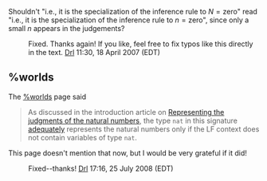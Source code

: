 Shouldn't "i.e., it is the specialization of the inference rule to <math>N = \mathsf{zero}</math>" read "i.e., it is the specialization of the inference rule to <math>n = \mathsf{zero}</math>", since only a small <math>n</math> appears in the judgements?

: Fixed.  Thanks again! If you like, feel free to fix typos like this directly in the text. [[User:Drl|Drl]] 11:30, 18 April 2007 (EDT)

== %worlds ==

The [[%worlds]] page said

<blockquote>
As discussed in the introduction article on [[Proving metatheorems:Representing the judgments of the natural numbers|Representing the judgments of the natural numbers]], the type <tt>nat</tt> in this signature [[adequacy|adequately]] represents the natural numbers only if the LF context does not contain variables of type <tt>nat</tt>.
</blockquote>

This page doesn't mention that now, but I would be very grateful if it did!

: Fixed--thanks! [[User:Drl|Drl]] 17:16, 25 July 2008 (EDT)